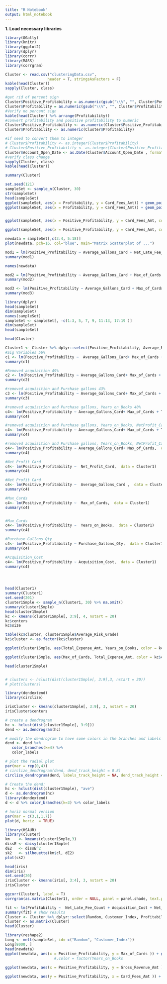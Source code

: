 ```yaml
---
title: "R Notebook"
output: html_notebook
---
```


**1. Load necessary libraries**

```r
library(GGally)
library(knitr)
library(ggplot2)
library(dplyr)
library(corrr)
library(MASS)
library(corrgram)

```



```r
Cluster <- read.csv("clusteringData.csv", 
                   header = T, stringsAsFactors = F)
kable(head(Cluster))
sapply(Cluster, class)
```

```r
#get rid of percent sign
Cluster$Positive_Profitability = as.numeric(gsub("\\%", "", Cluster$Positive_Profitability))
Cluster$Profitability = as.numeric(gsub("\\%", "", Cluster$Profitability))
#Verify no percent sign
kable(head(Cluster) %>% arrange(Profitability)) 
#convert profitability and positive profitability to numeric
Cluster$Positive_Profitability <- as.numeric(Cluster$Positive_Profitability)
Cluster$Profitability <- as.numeric(Cluster$Profitability)

#if need to convert them to integer
# Cluster$Profitability <- as.integer(Cluster$Profitability)
# Cluster$Positive_Profitability <- as.integer(Cluster$Positive_Profitability)
Cluster$Account_Open_Date <- as.Date(Cluster$Account_Open_Date , format = "%m/%d/%Y")
#verify class change
sapply(Cluster, class)
kable(head(Cluster)) 
```
```r
summary(Cluster)
```


```r
set.seed(121)
sampleSet <- sample_n(Cluster, 30)
str(sampleSet)
head(sampleSet)
ggplot(sampleSet, aes(x = Profitability, y = Card_Fees_Amt)) + geom_point(alpha = 0.1, color = "blue")+ geom_smooth(method = "lm")
ggplot(sampleSet, aes(x = Profitability, y = Card_Fees_Amt)) + geom_point() + scale_x_log10() + scale_y_log10() + geom_smooth(method = "lm")


ggplot(sampleSet, aes(x = Positive_Profitability, y = Card_Fees_Amt, color = factor(Average_Risk_Grade))) + geom_point(alpha = 0.3)

ggplot(sampleSet, aes(x = Positive_Profitability, y = Card_Fees_Amt, color = factor(Average_Risk_Grade))) + geom_point(alpha = 0.3) + facet_wrap(~ Average_Risk_Grade)


```


```r
newdata = sampleSet[,c(3:4, 5:18)]
plot(newdata, pch=16, col="blue", main="Matrix Scatterplot of ...")

mod1 = lm(Positive_Profitability ~ Average_Gallons_Card + Net_Late_Fee_Count +Net_Profit_Card + Years_on_Books + Card_Fees_Amt +No_Accounts_by_Customer + Rebate_Amt + Average_Risk_Grade + Gross_Revenue_Amt+ Purchase_Gallons_Qty, data=sampleSet)
summary(mod1)
```

```r
names(newdata)
```


```r
mod2 = lm(Positive_Profitability ~ Average_Gallons_Card + Max_of_Cards + Net_Late_Fee_Count + Total_Expense_Amt + Net_Profit + Net_Profit_Card + Years_on_Books + Card_Fees_Amt + No_Accounts_by_Customer + Rebate_Amt + Average_Risk_Grade + Gross_Revenue_Amt+ Purchase_Gallons_Qty + Acquisition_Cost, data=sampleSet)
summary(mod2)

```


```r
mod3 <- lm(Positive_Profitability ~ Average_Gallons_Card + Max_of_Cards + Total_Expense_Amt + Net_Profit_Card + Years_on_Books + Purchase_Gallons_Qty + Acquisition_Cost, data = sampleSet)
summary(mod3)
```

```r
library(dplyr)
head(sampleSet)
dim(sampleSet)
names(sampleSet)
sampleSet <- sampleSet[, -c(1:3, 5, 7, 9, 11:13, 17:19 )]
dim(sampleSet)
head(sampleSet)

head(Cluster)

Cluster1 <- Cluster %>% dplyr::select(Positive_Profitability, Average_Risk_Grade, Average_Gallons_Card, Max_of_Cards, Total_Expense_Amt, Net_Profit_Card, Years_on_Books, Purchase_Gallons_Qty, Acquisition_Cost)
#Sig Variables 56%
c1 <- lm(Positive_Profitability ~  Average_Gallons_Card+ Max_of_Cards + Total_Expense_Amt + Net_Profit_Card + Years_on_Books + Purchase_Gallons_Qty + Acquisition_Cost, data = Cluster1)
summary(c1)

#Removed acquiaition 49%
c2 <- lm(Positive_Profitability ~ Average_Gallons_Card+ Max_of_Cards + Total_Expense_Amt + Net_Profit_Card + Years_on_Books + Purchase_Gallons_Qty, data = Cluster1)
summary(c2)

#removed acquisition and Purchase gallons 43%
c3 <- lm(Positive_Profitability ~ Average_Gallons_Card+ Max_of_Cards + Total_Expense_Amt + Net_Profit_Card + Years_on_Books, data = Cluster1)
summary(c3)

#removed acquisition and Purchase gallons, Years_on_Books 40%
c4<- lm(Positive_Profitability ~ Average_Gallons_Card+ Max_of_Cards + Total_Expense_Amt + Net_Profit_Card, data = Cluster1)
summary(c4)

#removed acquisition and Purchase gallons, Years_on_Books, NetProfit_Card 33%
c4<- lm(Positive_Profitability ~ Average_Gallons_Card+ Max_of_Cards + Total_Expense_Amt,  data = Cluster1)
summary(c4)

#removed acquisition and Purchase gallons, Years_on_Books, NetProfit_Card .02%
c4<- lm(Positive_Profitability ~ Average_Gallons_Card+ Max_of_Cards,  data = Cluster1)
summary(c4)

#Net Profit Card 
c4<- lm(Positive_Profitability ~  Net_Profit_Card,  data = Cluster1)
summary(c4)

#Net Profit Card 
c4<- lm(Positive_Profitability ~  Average_Gallons_Card ,  data = Cluster1)
summary(c4)

#Max_Cards 
c4<- lm(Positive_Profitability ~  Max_of_Cards,  data = Cluster1)
summary(c4)


#Max_Cards 
c4<- lm(Positive_Profitability ~  Years_on_Books,  data = Cluster1)
summary(c4)

#Purchase_Gallons_Qty 
c4<- lm(Positive_Profitability ~ Purchase_Gallons_Qty,  data = Cluster1)
summary(c4)

#Acquisition_Cost 
c4<- lm(Positive_Profitability ~ Acquisition_Cost,  data = Cluster1)
summary(c4)




head(Cluster1)
summary(Cluster1)
set.seed(201)
cluster1Smple <- sample_n(Cluster1, 30) %>% na.omit()
summary(cluster1Smple)
head(cluster1Smple)
kc <- kmeans(cluster1Smple[, 3:9], 4, nstart = 20)
kc$centers
kc$size

table(kc$cluster, cluster1Smple$Average_Risk_Grade)
kc$cluster <- as.factor(kc$cluster)

ggplot(cluster1Smple, aes(Total_Expense_Amt, Years_on_Books, color = kc$cluster, alpha = 0.1)) + geom_point()

ggplot(cluster1Smple, aes(Max_of_Cards, Total_Expense_Amt, color = kc$cluster, alpha = 0.5)) + geom_point()

head(cluster1Smple)


# clusters <- hclust(dist(cluster1Smple[, 3:9],3, nstart = 20))
# plot(clusters)


```

```r
library(dendextend)
library(circlize)

irisCluster <- kmeans(cluster1Smple[, 3:9], 3, nstart = 20)
irisCluster$centers

# create a dendrogram
hc <- hclust(dist(cluster1Smple[, 3:9]))
dend <- as.dendrogram(hc)

# modify the dendrogram to have some colors in the branches and labels
dend <- dend %>% 
   color_branches(k=4) %>% 
   color_labels

# plot the radial plot
par(mar = rep(0,4))
# circlize_dendrogram(dend, dend_track_height = 0.8) 
circlize_dendrogram(dend, labels_track_height = NA, dend_track_height = .3) 
```


```r
# Create the dend:
hc <- hclust(dist(cluster1Smple), "ave")
d <- as.dendrogram(hc)
library(dendextend)
d <- d %>% color_branches(k=3) %>% color_labels

# horiz normal version
par(mar = c(3,1,1,7))
plot(d, horiz  = TRUE)
```


```r
library(HSAUR)
library(cluster)
km    <- kmeans(cluster1Smple,3)
dissE <- daisy(cluster1Smple) 
dE2   <- dissE^2
sk2   <- silhouette(km$cl, dE2)
plot(sk2)
```


```r
head(iris)
dim(iris)
set.seed(20)
irisCluster <- kmeans(iris[, 3:4], 3, nstart = 20)
irisCluster
```


```r

ggcorr(Cluster1, label = T)
corrgram(as.matrix(Cluster1), order = NULL, panel = panel.shade, text.panel = panel.txt, main = "Correlogram")
```




```r

fit <- lm(Profitability ~  Net_Late_Fee_Count + Acquisition_Cost + Net_Profit +  Years_on_Books +  Average_Risk_Grade, data=Cluster)
summary(fit) # show results
Cluster <- Cluster %>% dplyr::select(Random, Customer_Index, Profitability, Net_Late_Fee_Count, Acquisition_Cost, Net_Profit, Years_on_Books)
Cluster <- as.matrix(Cluster)
head(Cluster)


```




```r
library(reshape2)
Long <- melt(sampleSet, id= c("Random", "Customer_Index"))
Long[8000, ]
head(newdata)
ggplot(newdata, aes(x = Positive_Profitability, y = Max_of_Cards )) + geom_point() + geom_smooth(method = "lm")
                      #,color = factor(Years_on_Books
                                     
ggplot(newdata, aes(x = Positive_Profitability, y = Gross_Revenue_Amt )) + geom_point() + geom_smooth(method = "lm")

ggplot(newdata, aes(y = Positive_Profitability, x = Card_Fees_Amt )) + geom_point() + geom_smooth(method = "lm")

```


